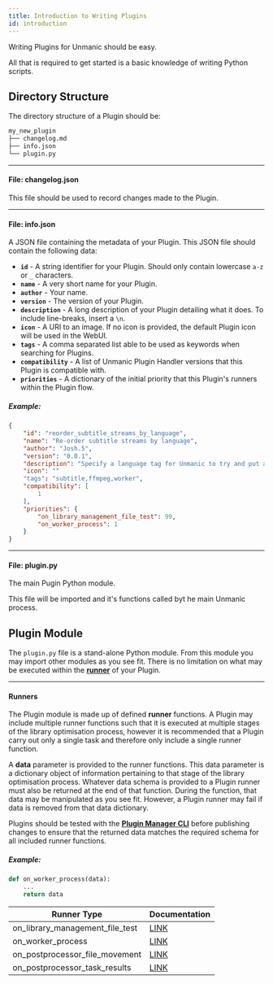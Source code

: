 ```yaml
---
title: Introduction to Writing Plugins
id: introduction
---
```



Writing Plugins for Unmanic should be easy. 

All that is required to get started is a basic knowledge of writing
Python scripts.


## Directory Structure

The directory structure of a Plugin should be:

```sh
my_new_plugin
├── changelog.md
├── info.json
└── plugin.py
```


---
#### File: changelog.json

This file should be used to record changes made to the Plugin.


---
#### File: info.json

A JSON file containing the metadata of your Plugin.
This JSON file should contain the following data:

  - **`id`** - A string identifier for your Plugin. Should only contain lowercase `a-z` or `_` characters.
  - **`name`** - A very short name for your Plugin.
  - **`author`** - Your name.
  - **`version`** - The version of your Plugin.
  - **`description`** - A long description of your Plugin detailing what it does. To include line-breaks, insert a `\n`.
  - **`icon`** - A URI to an image. If no icon is provided, the default Plugin icon will be used in the WebUI.
  - **`tags`** - A comma separated list able to be used as keywords when searching for Plugins.
  - **`compatibility`** - A list of Unmanic Plugin Handler versions that this Plugin is compatible with.
  - **`priorities`** - A dictionary of the initial priority that this Plugin's runners within the Plugin flow.

##### Example:
```json
{
    "id": "reorder_subtitle_streams_by_language",
    "name": "Re-order subtitle streams by language",
    "author": "Josh.5",
    "version": "0.0.1",
    "description": "Specify a language tag for Unmanic to try and put as 1st subtitle track.\n\nIn the plugin settings, specify a 'Search String'. The plugin will search the files to find matching subtitle tracks. The matching subtitle tracks will be moved to the 1st subtitle track position.\n\nExamples of search strings:\n  - 'en'\n  - 'fr'\n  - 'de'",
    "icon": ""
    "tags": "subtitle,ffmpeg,worker",
    "compatibility": [
        1
    ],
    "priorities": {
        "on_library_management_file_test": 99,
        "on_worker_process": 1
    }
}
```

---
#### File: plugin.py

The main Pugin Python module.

This file will be imported and it's functions called byt he main Unmanic process.


## Plugin Module

The `plugin.py` file is a stand-alone Python module. From this module you may import other
modules as you see fit. There is no limitation on what may be executed within the 
[**runner**](#runners)
of your Plugin.


---
#### Runners

The Plugin module is made up of defined **runner** functions. A Plugin may include multiple
runner functions such that it is executed at multiple stages of the library optimisation process,
however it is recommended that a Plugin carry out only a single task and therefore only include
a single runner function.

A **data** parameter is provided to the runner functions. This data parameter is a dictionary
object of information pertaining to that stage of the library optimisation process.
Whatever data schema is provided to a Plugin runner must also be returned at the end of that 
function. During the function, that data may be manipulated as you see fit. However, a Plugin 
runner may fail if data is removed from that data dictionary.

Plugins should be tested with the [**Plugin Manager CLI**](/docs/development/plugin_manager_cli) before publishing changes to ensure
that the returned data matches the required schema for all included runner functions.


##### Example:
```python
def on_worker_process(data):
    ...
    return data
```


| Runner Type                     | Documentation                                                  |
|---------------------------------|----------------------------------------------------------------|
| on_library_management_file_test | [LINK](/docs/development/writing_plugins/plugin_runner_types#library-management---file-test) |
| on_worker_process               | [LINK](/docs/development/writing_plugins/plugin_runner_types#worker---processing-file) |
| on_postprocessor_file_movement  | [LINK](/docs/development/writing_plugins/plugin_runner_types#post-processor---file-movements)      |
| on_postprocessor_task_results   | [LINK](/docs/development/writing_plugins/plugin_runner_types#post-processor---marking-task-successfailure)      |


